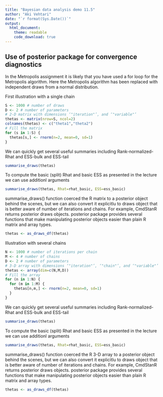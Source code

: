 ```yaml
---
title: "Bayesian data analysis demo 11.5"
author: "Aki Vehtari"
date: "`r format(Sys.Date())`"
output:
  html_document:
    theme: readable
    code_download: true
---
```

## Use of posterior package for convergence diagnostics

In the Metropolis assignment it is likely that you have used a for
loop for the Metropolis algorithm. Here the Metropolis algorithm
has been replaced with independent draws from a normal
distribution.

First illustration with a single chain

```r
S <- 1000 # number of draws
D <- 2 # number of parameters
# 2-D matrix with dimensions ‘"iteration"’, and ‘"variable"’
thetas <- matrix(nrow=S, ncol=2)
colnames(thetas) <- c("theta1","theta2")
# Fill the matrix
for (s in 1:S) {
  thetas[s,] <- rnorm(n=2, mean=0, sd=1)
}
```

We can quickly get several useful summaries including
Rank-normalized-Rhat and ESS-bulk and ESS-tail

```r
summarise_draws(thetas)
```

To compute the basic (split) Rhat and basic ESS as presented in the
lecture we can use additionl arguments

```r
summarise_draws(thetas, Rhat=rhat_basic, ESS=ess_basic)
```

summarise_draws() function coerced the R matrix to a posterior
object behind the scenes, but we can also convert it explicitlu to
draws object that is better aware of number of iterations and
chains. For example, CmdStanR returns posterior draws objects.
posterior package provides several functions that make manipulating
posterior objects easier than plain R matrix and array types.

```r
thetas <- as_draws_df(thetas)
```

Illustration with several chains

```r
N <- 1000 # number of iterations per chain
M <- 4 # number of chains
D <- 2 # number of parameters
# 3-D array with dimensions ‘"iteration"’, ‘"chain"’, and ‘"variable"’
thetas <- array(dim=c(N,M,D))
# Fill the array
for (n in 1:N) {
  for (m in 1:M) {
    thetas[n,m,] <- rnorm(n=2, mean=0, sd=1)
  }
}
```

We can quickly get several useful summaries including
Rank-normalized-Rhat and ESS-bulk and ESS-tail

```r
summarise_draws(thetas)
```

To compute the basic (split) Rhat and basic ESS as presented in the
lecture we can use additionl arguments

```r
summarise_draws(thetas, Rhat=rhat_basic, ESS=ess_basic)
```

summarise_draws() function coerced the R 3-D array to a posterior
object behind the scenes, but we can also convert it explicitlu to
draws object that is better aware of number of iterations and
chains. For example, CmdStanR returns posterior draws objects.
posterior package provides several functions that make manipulating
posterior objects easier than plain R matrix and array types.

```r
thetas <- as_draws_df(thetas)
```

